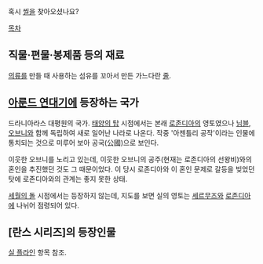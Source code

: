 혹시 [[씰]]을 찾아오셨나요?

[[목차]]
== 직물·편물·봉제품 등의 재료 ==
[[의류]]를 만들 때 사용하는 섬유를 꼬아서 만든 가느다란 [[줄]].

== [[아룬드 연대기]]에 등장하는 국가 ==
드라니아라스 대평원의 국가. [[태양의 탑]] 시점에서는 본래 [[로존디아]]의 영토였으나 [[님블]], [[오브니]]와 함께 독립하여 새로 일어난 나라로 나온다. 작중 '아젠틀리 공작'이라는 인물에 통치되는 것으로 미루어 보아 공국(公國)으로 보인다.

이웃한 오브니를 노리고 있는데, 이웃한 오브니의 공주(현재는 로존디아의 선왕비)와의 혼인을 추진했던 것도 그 때문이었다. 이 당시 로존디아와 이 혼인 문제로 갈등을 빚었던 탓에 로존디아와의 관계는 좋지 못한 상태.

[[세월의 돌]] 시점에서는 등장하지 않는데, 지도를 보면 실의 영토는 [[세르무즈]]와 [[로존디아]]에 나뉘어 점령되어 있다.

== [란스 시리즈]의 등장인물 ==
[[실 플라인]] 항목 참조.
